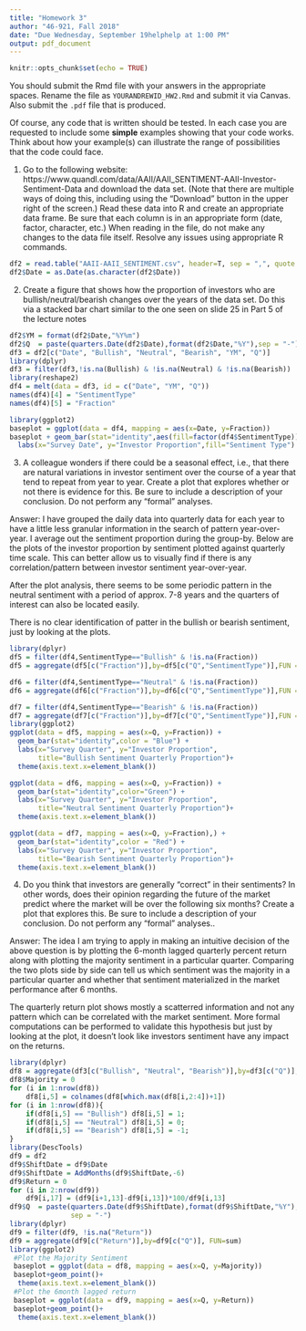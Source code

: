 ---
title: "Homework 3"
author: "46-921, Fall 2018"
date: "Due Wednesday, September 19helphelp at 1:00 PM"
output: pdf_document
---

\large

```{r setup, include=FALSE}
knitr::opts_chunk$set(echo = TRUE)
```

You should submit the Rmd file with your answers in the
appropriate spaces. Rename the file as `YOURANDREWID_HW2.Rmd`
and submit it via Canvas. Also submit the `.pdf` file that
is produced.

Of course, any code that is written should be tested. In each
case you are requested to include some __simple__ examples showing that
your code works. Think about how your example(s) can illustrate 
the range of possibilities that the code could face.

\vspace{.2in}

1. Go to the following website:
https://www.quandl.com/data/AAII/AAII_SENTIMENT-AAII-Investor-Sentiment-Data
and download the data set. (Note that there are multiple ways of doing this, including using
the "Download" button in the upper right of the screen.) Read these data into R and create
an appropriate data frame. Be sure that each column is in an appropriate form (date, factor,
character, etc.) When reading in the file, do not make any changes to the data file
itself. Resolve any issues using appropriate R commands.

```{r}
df2 = read.table("AAII-AAII_SENTIMENT.csv", header=T, sep = ",", quote ="")
df2$Date = as.Date(as.character(df2$Date))
```

2. Create a figure that shows how the proportion of investors who are bullish/neutral/bearish
changes over the years of the data set. Do this via a stacked bar chart similar to the
one seen on slide 25 in Part 5 of the lecture notes

```{r}
df2$YM = format(df2$Date,"%Y%m")
df2$Q  = paste(quarters.Date(df2$Date),format(df2$Date,"%Y"),sep = "-")
df3 = df2[c("Date", "Bullish", "Neutral", "Bearish", "YM", "Q")]
library(dplyr)
df3 = filter(df3,!is.na(Bullish) & !is.na(Neutral) & !is.na(Bearish))
library(reshape2)
df4 = melt(data = df3, id = c("Date", "YM", "Q"))
names(df4)[4] = "SentimentType"
names(df4)[5] = "Fraction"

library(ggplot2)
baseplot = ggplot(data = df4, mapping = aes(x=Date, y=Fraction))
baseplot + geom_bar(stat="identity",aes(fill=factor(df4$SentimentType))) +
  labs(x="Survey Date", y="Investor Proportion",fill="Sentiment Type")
```
3. A colleague wonders if there could be a seasonal effect, i.e., that there are natural
variations in investor sentiment over the course of a year that tend to repeat from year
to year. Create a plot that explores whether or not there is evidence for this. Be sure to
include a description of your conclusion. Do not perform any "formal" analyses.

Answer: I have grouped the daily data into quarterly data for each year to have a little less granular information in the search of pattern year-over-year. I average out the sentiment proportion during the group-by. 
Below are the plots of the investor proportion by sentiment plotted against quarterly time scale. This can better allow us to visually find if there is any correlation/pattern between investor sentiment year-over-year.

After the plot analysis, there seems to be some periodic pattern in the neutral sentiment with a period of approx. 7-8 years and the quarters of interest can also be located easily.

There is no clear identification of patter in the bullish or bearish sentiment, just by looking at the plots.
```{r}
library(dplyr)
df5 = filter(df4,SentimentType=="Bullish" & !is.na(Fraction))
df5 = aggregate(df5[c("Fraction")],by=df5[c("Q","SentimentType")],FUN = mean)

df6 = filter(df4,SentimentType=="Neutral" & !is.na(Fraction))
df6 = aggregate(df6[c("Fraction")],by=df6[c("Q","SentimentType")],FUN = mean)

df7 = filter(df4,SentimentType=="Bearish" & !is.na(Fraction))
df7 = aggregate(df7[c("Fraction")],by=df7[c("Q","SentimentType")],FUN = mean)
library(ggplot2)
ggplot(data = df5, mapping = aes(x=Q, y=Fraction)) +
  geom_bar(stat="identity",color = "Blue") +
  labs(x="Survey Quarter", y="Investor Proportion",
       title="Bullish Sentiment Quarterly Proportion")+
  theme(axis.text.x=element_blank())

ggplot(data = df6, mapping = aes(x=Q, y=Fraction)) +
  geom_bar(stat="identity",color="Green") +
  labs(x="Survey Quarter", y="Investor Proportion",
       title="Neutral Sentiment Quarterly Proportion")+
  theme(axis.text.x=element_blank())

ggplot(data = df7, mapping = aes(x=Q, y=Fraction),) +
  geom_bar(stat="identity",color = "Red") +
  labs(x="Survey Quarter", y="Investor Proportion",
       title="Bearish Sentiment Quarterly Proportion")+
  theme(axis.text.x=element_blank())
```

4. Do you think that investors are generally "correct" in their sentiments? In other words,
does their opinion regarding the future of the market predict where the market will be
over the following six months? Create a plot that explores this. Be sure to include a
description of your conclusion. Do not perform any "formal" analyses..

Answer: The idea I am trying to apply in making an intuitive decision of the above question is by plotting the 6-month lagged quarterly percent return along with plotting the majority sentiment in a particular quarter. Comparing the two plots side by side can tell us which sentiment was the majority in a particular quarter and whether that sentiment materialized in the market performance after 6 months.

The quarterly return plot shows mostly a scatterred information and not any pattern which can be correlated with the market sentiment. More formal computations can be performed to validate this hypothesis but just by looking at the plot, it doesn't look like investors sentiment have any impact on the returns.

```{r}
library(dplyr)
df8 = aggregate(df3[c("Bullish", "Neutral", "Bearish")],by=df3[c("Q")],FUN=mean)
df8$Majority = 0
for (i in 1:nrow(df8))
    df8[i,5] = colnames(df8[which.max(df8[i,2:4])+1])
for (i in 1:nrow(df8)){
    if(df8[i,5] == "Bullish") df8[i,5] = 1;
    if(df8[i,5] == "Neutral") df8[i,5] = 0;
    if(df8[i,5] == "Bearish") df8[i,5] = -1;
}
library(DescTools)
df9 = df2
df9$ShiftDate = df9$Date
df9$ShiftDate = AddMonths(df9$ShiftDate,-6)
df9$Return = 0
for (i in 2:nrow(df9))
    df9[i,17] = (df9[i+1,13]-df9[i,13])*100/df9[i,13]
df9$Q  = paste(quarters.Date(df9$ShiftDate),format(df9$ShiftDate,"%Y"),
               sep = "-")
library(dplyr)
df9 = filter(df9, !is.na("Return"))
df9 = aggregate(df9[c("Return")],by=df9[c("Q")], FUN=sum)
library(ggplot2)
 #Plot the Majority Sentiment
 baseplot = ggplot(data = df8, mapping = aes(x=Q, y=Majority))
 baseplot+geom_point()+
  theme(axis.text.x=element_blank())
 #Plot the 6month lagged return
 baseplot = ggplot(data = df9, mapping = aes(x=Q, y=Return))
 baseplot+geom_point()+
  theme(axis.text.x=element_blank())
```

